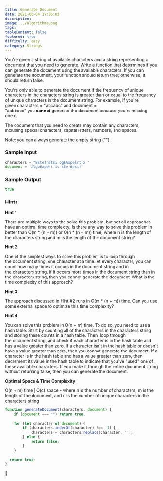 ```yaml
---
title: Generate Document
date: 2021-06-04 17:56:03
description:
image: ../algorithms.png
tags:
tableContent: false
featured: true
difficulty: easy
category: Strings
---
```


You're given a string of available characters and a string representing a document that you need to generate. Write a function that determines if you can generate the document using the available characters. If you can generate the document, your function should return true; otherwise, it should return false.

You're only able to generate the document if the frequency of unique characters in the characters string is greater than or equal to the frequency of unique characters in the document string. For example, if you're given characters = "abcabc" and document = "aabbccc" you **cannot** generate the document because you're missing one c.

The document that you need to create may contain any characters, including special characters, capital letters, numbers, and spaces.

Note: you can always generate the empty string ("").

### Sample Input

```js
characters = "Bste!hetsi ogEAxpelrt x "
document = "AlgoExpert is the Best!"
```

### Sample Output

```js
true
```

### Hints

**Hint 1**

There are multiple ways to the solve this problem, but not all approaches have an optimal time complexity. Is there any way to solve this problem in better than O(m * (n + m)) or O(n * (n + m)) time, where n is the length of the characters string and m is the length of the document string?

**Hint 2**

One of the simplest ways to solve this problem is to loop through the document string, one character at a time. At every character, you can count how many times it occurs in the document string and in the characters string. If it occurs more times in the document string than in the characters string, then you cannot generate the document. What is the time complexity of this approach?

**Hint 3**

The approach discussed in Hint #2 runs in O(m * (n + m)) time. Can you use some external space to optimize this time complexity?

**Hint 4**

You can solve this problem in O(n + m) time. To do so, you need to use a hash table. Start by counting all of the characters in the characters string and storing these counts in a hash table. Then, loop through the document string, and check if each character is in the hash table and has a value greater than zero. If a character isn't in the hash table or doesn't have a value greater than zero, then you cannot generate the document. If a character is in the hash table and has a value greater than zero, then decrement its value in the hash table to indicate that you've "used" one of these available characters. If you make it through the entire document string without returning false, then you can generate the document.

**Optimal Space & Time Complexity**

O(n + m) time | O(c) space - where n is the number of characters, m is the length of the document, and c is the number of unique characters in the characters string

```js
function generateDocument(characters, document) {
	if (document === "") return true;
	
	for (let character of document) {
		if (characters.indexOf(character) !== -1) {
			characters = characters.replace(character, '');
		} else {
			return false;
		}
	}
	
  return true;
}
```

🐲
